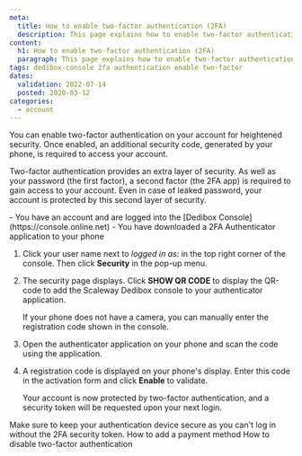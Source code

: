 ```yaml
---
meta:
  title: How to enable two-factor authentication (2FA)
  description: This page explains how to enable two-factor authentication.
content:
  h1: How to enable two-factor authentication (2FA)
  paragraph: This page explains how to enable two-factor authentication.
tags: dedibox-console 2fa authentication enable two-factor 
dates:
  validation: 2022-07-14
  posted: 2020-03-12
categories:
  - account
---
```



You can enable two-factor authentication on your account for heightened security. Once enabled, an additional security code, generated by your phone, is required to access your account.

Two-factor authentication provides an extra layer of security. As well as your password (the first factor), a second factor (the 2FA app) is required to gain access to your account. Even in case of leaked password, your account is protected by this second layer of security.

<Message type="requirement">
  - You have an account and are logged into the [Dedibox Console](https://console.online.net)
  - You have downloaded a 2FA Authenticator application to your phone
</Message>

1. Click your user name next to _logged in as:_ in the top right corner of the console. Then click **Security** in the pop-up menu.
    <Lightbox src="scaleway-dedibox-console-security-menu.webp" width="300" alt="" />
2. The security page displays. Click **SHOW QR CODE** to display the QR-code to add the Scaleway Dedibox console to your authenticator application.
    <Lightbox src="scaleway-dedibox-console-2fa-activate.webp" width="600" alt="" />

    <Message type="tip"> 
      If your phone does not have a camera, you can manually enter the registration code shown in the console.
    </Message> 
3. Open the authenticator application on your phone and scan the code using the application.
4. A registration code is displayed on your phone's display. Enter this code in the activation form and click **Enable** to validate.

    Your account is now protected by two-factor authentication, and a security token will be requested upon your next login.

<Message type="important">
  Make sure to keep your authentication device secure as you can't log in without the 2FA security token.
</Message>


<Navigation title="See Also">
  <PreviousButton to="/dedibox-console/my-account/how-to/add-payment-method/">How to add a payment method</PreviousButton>
  <NextButton to="/dedibox-console/my-account/how-to/disable-two-factor-authentication/">How to disable two-factor authentication</NextButton>
</Navigation>